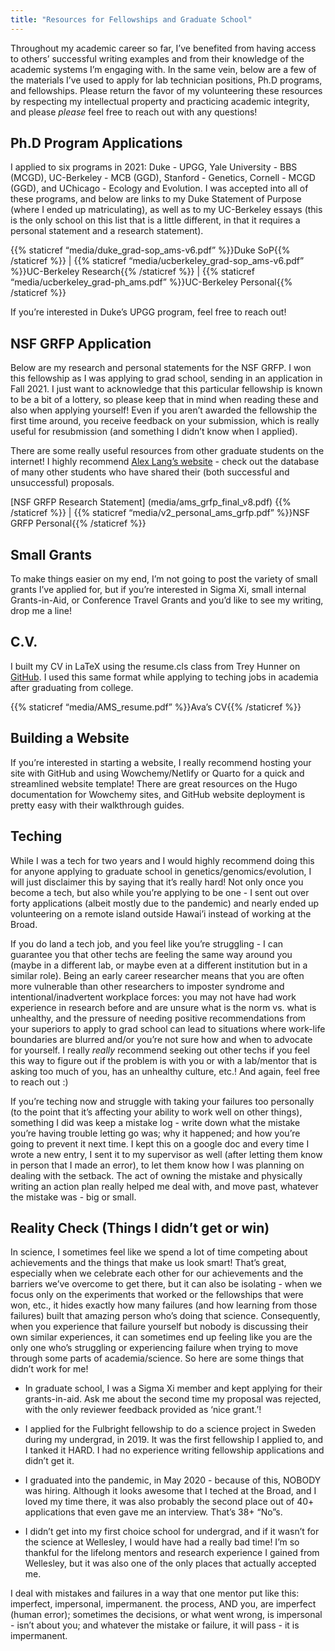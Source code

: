 ```yaml
---
title: "Resources for Fellowships and Graduate School"
---
```


Throughout my academic career so far, I've benefited from having access to others' successful writing examples and from their knowledge of the academic systems I'm engaging with. In the same vein, below are a few of the materials I've used to apply for lab technician positions, Ph.D programs, and fellowships. Please return the favor of my volunteering these resources by respecting my intellectual property and practicing academic integrity, and please *please* feel free to reach out with any questions!

## **Ph.D Program Applications**

I applied to six programs in 2021: Duke - UPGG, Yale University - BBS (MCGD), UC-Berkeley - MCB (GGD), Stanford - Genetics, Cornell - MCGD (GGD), and UChicago - Ecology and Evolution. I was accepted into all of these programs, and below are links to my Duke Statement of Purpose (where I ended up matriculating), as well as to my UC-Berkeley essays (this is the only school on this list that is a little different, in that it requires a personal statement and a research statement).

{{% staticref "media/duke_grad-sop_ams-v6.pdf" %}}Duke SoP{{% /staticref %}} \| {{% staticref "media/ucberkeley_grad-sop_ams-v6.pdf" %}}UC-Berkeley Research{{% /staticref %}} \| {{% staticref "media/ucberkeley_grad-ph_ams.pdf" %}}UC-Berkeley Personal{{% /staticref %}}

If you're interested in Duke's UPGG program, feel free to reach out!

## **NSF GRFP Application**

Below are my research and personal statements for the NSF GRFP. I won this fellowship as I was applying to grad school, sending in an application in Fall 2021. I just want to acknowledge that this particular fellowship is known to be a bit of a lottery, so please keep that in mind when reading these and also when applying yourself! Even if you aren't awarded the fellowship the first time around, you receive feedback on your submission, which is really useful for resubmission (and something I didn't know when I applied).

There are some really useful resources from other graduate students on the internet! I highly recommend [Alex Lang's website](https://www.alexhunterlang.com/nsf-fellowship) - check out the database of many other students who have shared their (both successful and unsuccessful) proposals.

\[NSF GRFP Research Statement\] (media/ams_grfp_final_v8.pdf) {{% /staticref %}} \| {{% staticref "media/v2_personal_ams_grfp.pdf" %}}NSF GRFP Personal{{% /staticref %}}

## **Small Grants**

To make things easier on my end, I'm not going to post the variety of small grants I've applied for, but if you're interested in Sigma Xi, small internal Grants-in-Aid, or Conference Travel Grants and you'd like to see my writing, drop me a line!

## **C.V.**

I built my CV in LaTeX using the resume.cls class from Trey Hunner on [GitHub](https://github.com/treyhunner/resume/blob/master/resume.cls). I used this same format while applying to teching jobs in academia after graduating from college.

{{% staticref "media/AMS_resume.pdf" %}}Ava's CV{{% /staticref %}}

## **Building a Website**

If you're interested in starting a website, I really recommend hosting your site with GitHub and using Wowchemy/Netlify or Quarto for a quick and streamlined website template! There are great resources on the Hugo documentation for Wowchemy sites, and GitHub website deployment is pretty easy with their walkthrough guides.

## **Teching**

While I was a tech for two years and I would highly recommend doing this for anyone applying to graduate school in genetics/genomics/evolution, I will just disclaimer this by saying that it's really hard! Not only once you become a tech, but also while you're applying to be one - I sent out over forty applications (albeit mostly due to the pandemic) and nearly ended up volunteering on a remote island outside Hawai'i instead of working at the Broad.

If you do land a tech job, and you feel like you're struggling - I can guarantee you that other techs are feeling the same way around you (maybe in a different lab, or maybe even at a different institution but in a similar role). Being an early career researcher means that you are often more vulnerable than other researchers to imposter syndrome and intentional/inadvertent workplace forces: you may not have had work experience in research before and are unsure what is the norm vs. what is unhealthy, and the pressure of needing positive recommendations from your superiors to apply to grad school can lead to situations where work-life boundaries are blurred and/or you're not sure how and when to advocate for yourself. I really *really* recommend seeking out other techs if you feel this way to figure out if the problem is with you or with a lab/mentor that is asking too much of you, has an unhealthy culture, etc.! And again, feel free to reach out :)

If you're teching now and struggle with taking your failures too personally (to the point that it's affecting your ability to work well on other things), something I did was keep a mistake log - write down what the mistake you're having trouble letting go was; why it happened; and how you're going to prevent it next time. I kept this on a google doc and every time I wrote a new entry, I sent it to my supervisor as well (after letting them know in person that I made an error), to let them know how I was planning on dealing with the setback. The act of owning the mistake and physically writing an action plan really helped me deal with, and move past, whatever the mistake was - big or small.

## **Reality Check (Things I didn't get or win)**

In science, I sometimes feel like we spend a lot of time competing about achievements and the things that make us look smart! That's great, especially when we celebrate each other for our achievements and the barriers we've overcome to get there, but it can also be isolating - when we focus only on the experiments that worked or the fellowships that were won, etc., it hides exactly how many failures (and how learning from those failures) built that amazing person who's doing that science. Consequently, when you experience that failure yourself but nobody is discussing their own similar experiences, it can sometimes end up feeling like you are the only one who's struggling or experiencing failure when trying to move through some parts of academia/science. So here are some things that didn't work for me!

-   In graduate school, I was a Sigma Xi member and kept applying for their grants-in-aid. Ask me about the second time my proposal was rejected, with the only reviewer feedback provided as 'nice grant.'!

-   I applied for the Fulbright fellowship to do a science project in Sweden during my undergrad, in 2019. It was the first fellowship I applied to, and I tanked it HARD. I had no experience writing fellowship applications and didn't get it.

-   I graduated into the pandemic, in May 2020 - because of this, NOBODY was hiring. Although it looks awesome that I teched at the Broad, and I loved my time there, it was also probably the second place out of 40+ applications that even gave me an interview. That's 38+ "No"s.

-   I didn't get into my first choice school for undergrad, and if it wasn't for the science at Wellesley, I would have had a really bad time! I'm so thankful for the lifelong mentors and research experience I gained from Wellesley, but it was also one of the only places that actually accepted me.

I deal with mistakes and failures in a way that one mentor put like this: imperfect, impersonal, impermanent. the process, AND you, are imperfect (human error); sometimes the decisions, or what went wrong, is impersonal - isn't about you; and whatever the mistake or failure, it will pass - it is impermanent.
